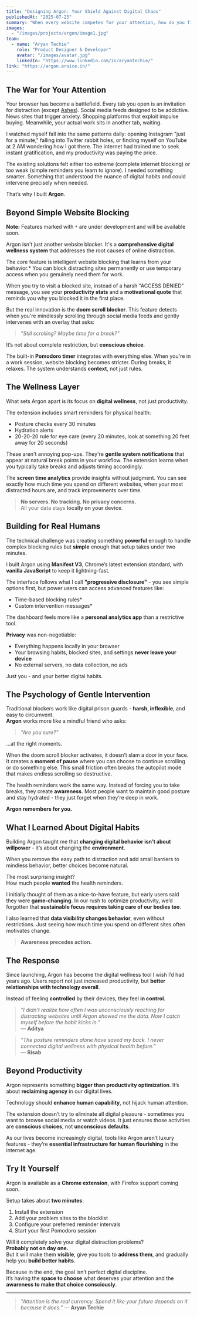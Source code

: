 ---
title: "Designing Argon: Your Shield Against Digital Chaos"
publishedAt: "2025-07-25"
summary: "When every website competes for your attention, how do you fight back? Argon transforms your browser into a fortress of focus with intelligent blocking, wellness reminders, and the tools to reclaim your digital life."
images:
  - "/images/projects/argon/image1.jpg"
team:
  - name: "Aryan Techie"
    role: "Product Designer & Developer"
    avatar: "/images/avatar.jpg"
    linkedIn: "https://www.linkedin.com/in/aryantechie/"
link: "https://argon.aroice.in/"
---

## The War for Your Attention

Your browser has become a battlefield. Every tab you open is an invitation for distraction (except [Ashes](https://ashes.aroice.in)). Social media feeds designed to be addictive. News sites that trigger anxiety. Shopping platforms that exploit impulse buying. Meanwhile, your actual work sits in another tab, waiting.

I watched myself fall into the same patterns daily: opening Instagram "just for a minute," falling into Twitter rabbit holes, or finding myself on YouTube at 2 AM wondering how I got there. The internet had trained me to seek instant gratification, and my productivity was paying the price.

The existing solutions felt either too extreme (complete internet blocking) or too weak (simple reminders you learn to ignore). I needed something smarter. Something that understood the nuance of digital habits and could intervene precisely when needed.

That’s why I built **Argon**.

## Beyond Simple Website Blocking

**Note:** Features marked with `*` are under development and will be available soon.

Argon isn't just another website blocker. It's a **comprehensive digital wellness system** that addresses the root causes of online distraction.

The core feature is intelligent website blocking that learns from your behavior.* You can block distracting sites permanently or use temporary access when you genuinely need them for work.

When you try to visit a blocked site, instead of a harsh "ACCESS DENIED" message, you see your **productivity stats** and a **motivational quote** that reminds you why you blocked it in the first place.

But the real innovation is the **doom scroll blocker**. This feature detects when you're mindlessly scrolling through social media feeds and gently intervenes with an overlay that asks:

> _"Still scrolling? Maybe time for a break?"_

It’s not about complete restriction, but **conscious choice**.

The built-in **Pomodoro timer** integrates with everything else. When you're in a work session, website blocking becomes stricter. During breaks, it relaxes. The system understands **context**, not just rules.

## The Wellness Layer

What sets Argon apart is its focus on **digital wellness**, not just productivity.

The extension includes smart reminders for physical health:
- Posture checks every 30 minutes
- Hydration alerts
- 20-20-20 rule for eye care (every 20 minutes, look at something 20 feet away for 20 seconds)

These aren't annoying pop-ups. They're **gentle system notifications** that appear at natural break points in your workflow. The extension learns when you typically take breaks and adjusts timing accordingly.

The **screen time analytics** provide insights without judgment. You can see exactly how much time you spend on different websites, when your most distracted hours are, and track improvements over time.

> **No servers. No tracking. No privacy concerns.**  
> All your data stays **locally on your device**.

## Building for Real Humans

The technical challenge was creating something **powerful** enough to handle complex blocking rules but **simple** enough that setup takes under two minutes.

I built Argon using **Manifest V3**, Chrome’s latest extension standard, with **vanilla JavaScript** to keep it lightning-fast.

The interface follows what I call **"progressive disclosure"** - you see simple options first, but power users can access advanced features like:
- Time-based blocking rules*
- Custom intervention messages*

The dashboard feels more like a **personal analytics app** than a restrictive tool.

**Privacy** was non-negotiable:
- Everything happens locally in your browser
- Your browsing habits, blocked sites, and settings **never leave your device**
- No external servers, no data collection, no ads

Just you - and your better digital habits.

## The Psychology of Gentle Intervention

Traditional blockers work like digital prison guards - **harsh, inflexible**, and easy to circumvent.  
**Argon** works more like a mindful friend who asks:

> _"Are you sure?"_

...at the right moments.

When the doom scroll blocker activates, it doesn’t slam a door in your face. It creates a **moment of pause** where you can choose to continue scrolling or do something else. This small friction often breaks the autopilot mode that makes endless scrolling so destructive.

The health reminders work the same way. Instead of forcing you to take breaks, they create **awareness**. Most people want to maintain good posture and stay hydrated - they just forget when they’re deep in work.

**Argon remembers for you.**

## What I Learned About Digital Habits

Building Argon taught me that **changing digital behavior isn’t about willpower** - it’s about changing the **environment**.

When you remove the easy path to distraction and add small barriers to mindless behavior, better choices become natural.

The most surprising insight?  
How much people **wanted** the health reminders.

I initially thought of them as a nice-to-have feature, but early users said they were **game-changing**. In our rush to optimize productivity, we’d forgotten that **sustainable focus requires taking care of our bodies too**.

I also learned that **data visibility changes behavior**, even without restrictions. Just seeing how much time you spend on different sites often motivates change.

> **Awareness precedes action.**

## The Response

Since launching, Argon has become the digital wellness tool I wish I’d had years ago. Users report not just increased productivity, but **better relationships with technology overall**.

Instead of feeling **controlled** by their devices, they feel **in control**.

> _"I didn’t realize how often I was unconsciously reaching for distracting websites until Argon showed me the data. Now I catch myself before the habit kicks in."_  
> — **Aditya**

> _"The posture reminders alone have saved my back. I never connected digital wellness with physical health before."_  
> — **Risab**

## Beyond Productivity

Argon represents something **bigger than productivity optimization**. It’s about **reclaiming agency** in our digital lives.

Technology should **enhance human capability**, not hijack human attention.

The extension doesn’t try to eliminate all digital pleasure - sometimes you want to browse social media or watch videos. It just ensures those activities are **conscious choices**, not **unconscious defaults**.

As our lives become increasingly digital, tools like Argon aren’t luxury features - they’re **essential infrastructure for human flourishing** in the internet age.

## Try It Yourself

Argon is available as a **Chrome extension**, with Firefox support coming soon.

Setup takes about **two minutes**:
1. Install the extension  
2. Add your problem sites to the blocklist  
3. Configure your preferred reminder intervals  
4. Start your first Pomodoro session

Will it completely solve your digital distraction problems?  
**Probably not on day one.**  
But it will make them **visible**, give you tools to **address them**, and gradually help you **build better habits**.

Because in the end, the goal isn’t perfect digital discipline.  
It’s having the **space to choose** what deserves your attention and the **awareness to make that choice consciously**.


<hr style={{border: "none", borderTop: "1px solid #bbb", opacity: 0.4, margin: "2em 0"}} />

> _"Attention is the real currency. Spend it like your future depends on it because it does."_  — **Aryan Techie**
